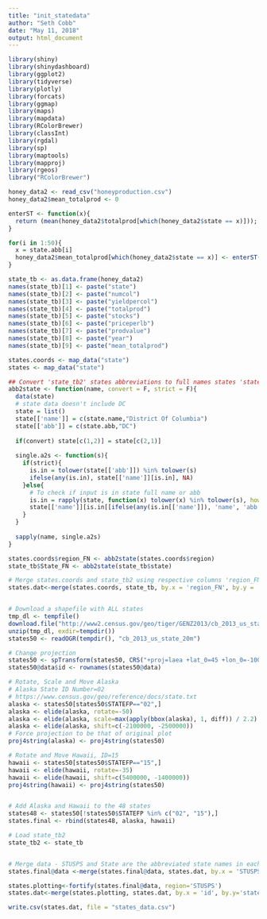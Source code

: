 ---
title: "init_statedata"
author: "Seth Cobb"
date: "May 11, 2018"
output: html_document
---

```{r setup, include=FALSE}

library(shiny)
library(shinydashboard)
library(ggplot2)
library(tidyverse)
library(plotly)
library(forcats)
library(ggmap)
library(maps)
library(mapdata)
library(RColorBrewer)
library(classInt)
library(rgdal)
library(sp)
library(maptools)
library(mapproj)
library(rgeos)
library("RColorBrewer")

honey_data2 <- read_csv("honeyproduction.csv")
honey_data2$mean_totalprod <- 0

enterST <- function(x){
  return (mean(honey_data2$totalprod[which(honey_data2$state == x)]));
}

for(i in 1:50){
  x = state.abb[i]
  honey_data2$mean_totalprod[which(honey_data2$state == x)] <- enterST(x)
}

state_tb <- as.data.frame(honey_data2)
names(state_tb)[1] <- paste("state")
names(state_tb)[2] <- paste("numcol")
names(state_tb)[3] <- paste("yieldpercol")
names(state_tb)[4] <- paste("totalprod")
names(state_tb)[5] <- paste("stocks")
names(state_tb)[6] <- paste("priceperlb")
names(state_tb)[7] <- paste("prodvalue")
names(state_tb)[8] <- paste("year")
names(state_tb)[9] <- paste("mean_totalprod")

states.coords <- map_data("state")
states <- map_data("state")

## Convert 'state_tb2' states abbreviations to full names states 'state_tb2$State_FN' using abb2state.R function (Thanks to Guangyang Li)
abb2state <- function(name, convert = F, strict = F){
  data(state)
  # state data doesn't include DC
  state = list()
  state[['name']] = c(state.name,"District Of Columbia")
  state[['abb']] = c(state.abb,"DC")
  
  if(convert) state[c(1,2)] = state[c(2,1)]
  
  single.a2s <- function(s){
    if(strict){
      is.in = tolower(state[['abb']]) %in% tolower(s)
      ifelse(any(is.in), state[['name']][is.in], NA)
    }else{
      # To check if input is in state full name or abb
      is.in = rapply(state, function(x) tolower(x) %in% tolower(s), how="list")
      state[['name']][is.in[[ifelse(any(is.in[['name']]), 'name', 'abb')]]]
    }
  }
  
  sapply(name, single.a2s)
}

states.coords$region_FN <- abb2state(states.coords$region)
state_tb$State_FN <- abb2state(state_tb$state)

# Merge states.coords and state_tb2 using respective columns 'region_FN' and 'State_FN'
states.dat<-merge(states.coords, state_tb, by.x = 'region_FN', by.y = 'State_FN')


# Download a shapefile with ALL states
tmp_dl <- tempfile()
download.file("http://www2.census.gov/geo/tiger/GENZ2013/cb_2013_us_state_20m.zip", tmp_dl)
unzip(tmp_dl, exdir=tempdir())
states50 <- readOGR(tempdir(), "cb_2013_us_state_20m")

# Change projection
states50 <- spTransform(states50, CRS("+proj=laea +lat_0=45 +lon_0=-100 +x_0=0 +y_0=0 +a=6370997 +b=6370997 +units=m +no_defs"))
states50@data$id <- rownames(states50@data)

# Rotate, Scale and Move Alaska
# Alaska State ID Number=02
# https://www.census.gov/geo/reference/docs/state.txt
alaska <- states50[states50$STATEFP=="02",]
alaska <- elide(alaska, rotate=-50)
alaska <- elide(alaska, scale=max(apply(bbox(alaska), 1, diff)) / 2.2)
alaska <- elide(alaska, shift=c(-2100000, -2500000))
# Force projection to be that of original plot
proj4string(alaska) <- proj4string(states50)

# Rotate and Move Hawaii, ID=15
hawaii <- states50[states50$STATEFP=="15",]
hawaii <- elide(hawaii, rotate=-35)
hawaii <- elide(hawaii, shift=c(5400000, -1400000))
proj4string(hawaii) <- proj4string(states50)


# Add Alaska and Hawaii to the 48 states
states48 <- states50[!states50$STATEFP %in% c("02", "15"),] 
states.final <- rbind(states48, alaska, hawaii)

# Load state_tb2
state_tb2 <- state_tb


# Merge data - STUSPS and State are the abbreviated state names in each dataset.
states.final@data <-merge(states.final@data, states.dat, by.x = 'STUSPS', by.y='state', sort = F, all.x=T)

states.plotting<-fortify(states.final@data, region='STUSPS')
states.dat<-merge(states.plotting, states.dat, by.x = 'id', by.y='state', sort = F, all.x=T)

write.csv(states.dat, file = "states_data.csv")

```

